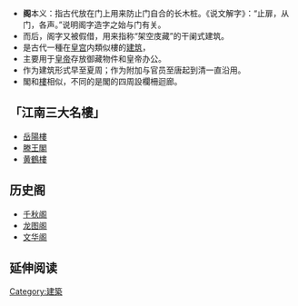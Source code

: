 {{expand|time=2007-09-26T20:14:46Z}}
{{Unreferenced|time=2020-07-27T09:39:27+00:00}}
{{infobox
| subject=閣
I }}
*'''阁'''本义：指古代放在门上用来防止门自合的长木桩。《说文解字》：“止扉，从门，各声。”说明阁字造字之始与门有关。
*而后，阁字又被假借，用来指称“架空庋藏”的干阑式建筑。
*是古代一種在[[皇宫|皇宫]]内類似樓的[[建筑|建筑]]，
*主要用于[[皇帝|皇帝]]存放御藏物件和皇帝办公。
*作为建筑形式早至夏周；作为附加与官员至唐起到清一直沿用。
*閣和[[樓|樓]]相似，不同的是閣的四周設欄柵迴廊。

==「江南三大名樓」==
*[[岳陽樓|岳陽樓]]
*[[滕王閣|滕王閣]]
*[[黄鶴樓|黄鶴樓]]

==历史阁==
*[[千秋阁|千秋阁]]
*[[龙图阁|龙图阁]]
*[[文华阁|文华阁]]

== 延伸阅读 ==
{{Wikisource further reading}}

[[Category:建築|Category:建築]]